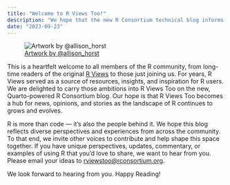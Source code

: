 ```yaml
---
title: "Welcome to R Views Too!"
description: "We hope that the new R Consortium technical blog informs and inspires R users everywhere."
date: "2023-09-23"
---
```


![[Artwork by @allison_horst](https://twitter.com/allison_horst)](images/r-love.png){fig-alt="Two of Allison Horst's R monsters decorating the R programming langauge logo with flowers and paintings of hearts and smiley faces."}

This is a heartfelt welcome to all members of the R community, from long-time readers of the original [R Views](https://rviews.rstudio.com/) to those just joining us. For years, R Views served as a source of resources, insights, and inspiration for R users. We are delighted to carry those ambitions into R Views Too on the new, Quarto-powered R Consortium blog. Our hope is that R Views Too becomes a hub for news, opinions, and stories as the landscape of R continues to grows and evolves.

R is more than code --- it’s also the people behind it. We hope this blog reflects diverse perspectives and experiences from across the community. To that end, we invite other voices to contribute and help shape this space together. If you have unique perspectives, updates, commentary, or examples of using R that you’d love to share, we want to hear from you. Please email your ideas to <rviewstoo@rconsortium.org>.

We look forward to hearing from you. Happy Reading!